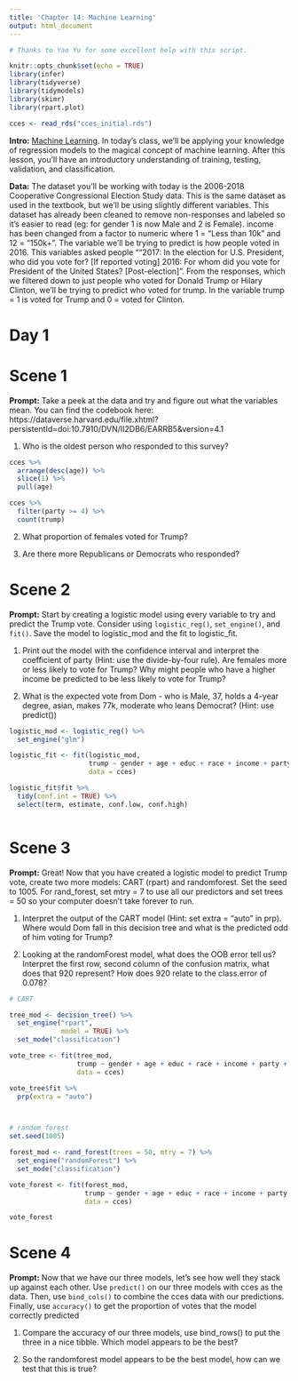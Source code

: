 ```yaml
---
title: 'Chapter 14: Machine Learning'
output: html_document
---
```


```r
# Thanks to Yao Yu for some excellent help with this script.

knitr::opts_chunk$set(echo = TRUE)
library(infer)
library(tidyverse)
library(tidymodels)
library(skimr)
library(rpart.plot)

cces <- read_rds("cces_initial.rds")
```


**Intro:** [Machine Learning](https://davidkane9.github.io/PPBDS/14-machine-learning.html). In today's class, we'll be applying your knowledge of regression models to the magical concept of machine learning. After this lesson, you'll have an introductory understanding of training, testing, validation, and classification.

**Data:** The dataset you'll be working with today is the 2006-2018 Cooperative Congressional Election Study data. This is the same dataset as used in the textbook, but we'll be using slightly different variables. This dataset has already been cleaned to remove non-responses and labeled so it's easier to read (eg: for gender 1 is now Male and 2 is Female). income has been changed from a factor to numeric where 1 = "Less than 10k" and 12 = "150k+". The variable we'll be trying to predict is how people voted in 2016. This variables asked people "“2017: In the election for U.S. President, who did you vote for? [If reported voting] 2016: For whom did you vote for President of the United States? [Post-election]". From the responses, which we filtered down to just people who voted for Donald Trump or Hilary Clinton, we'll be trying to predict who voted for trump. In the variable trump = 1 is voted for Trump and 0 = voted for Clinton.

# Day 1

# Scene 1

**Prompt:** Take a peek at the data and try and figure out what the variables mean. You can find the codebook here: https://dataverse.harvard.edu/file.xhtml?persistentId=doi:10.7910/DVN/II2DB6/EARRB5&version=4.1 

1) Who is the oldest person who responded to this survey?

```r

cces %>%
  arrange(desc(age)) %>%
  slice(1) %>%
  pull(age)

cces %>%
  filter(party >= 4) %>%
  count(trump)

```


2) What proportion of females voted for Trump? 

2) Are there more Republicans or Democrats who responded?




# Scene 2

**Prompt:** Start by creating a logistic model using every variable to try and predict the Trump vote. Consider using `logistic_reg()`, `set_engine()`, and `fit()`. Save the model to logistic_mod and the fit to logistic_fit. 

1) Print out the model with the confidence interval and interpret the coefficient of party (Hint: use the divide-by-four rule). Are females more or less likely to vote for Trump? Why might people who have a higher income be predicted to be less likely to vote for Trump?

2) What is the expected vote from Dom - who is Male, 37, holds a 4-year degree, asian, makes 77k, moderate who leans Democrat? (Hint: use predict())

```r

logistic_mod <- logistic_reg() %>%
  set_engine("glm") 

logistic_fit <- fit(logistic_mod, 
                    trump ~ gender + age + educ + race + income + party + ideology, 
                    data = cces)

logistic_fit$fit %>%
  tidy(conf.int = TRUE) %>%
  select(term, estimate, conf.low, conf.high)



```




# Scene 3

**Prompt:** Great! Now that you have created a logistic model to predict Trump vote, create two more models: CART (rpart) and randomforest. Set the seed to 1005. For rand_forest, set mtry = 7 to use all our predictors and set trees = 50 so your computer doesn't take forever to run.

1) Interpret the output of the CART model (Hint: set extra = "auto" in prp). Where would Dom fall in this decision tree and what is the predicted odd of him voting for Trump? 

2) Looking at the randomForest model, what does the OOB error tell us? Interpret the first row, second column of the confusion matrix, what does that 920 represent? How does 920 relate to the class.error of 0.078?

```r



# CART 

tree_mod <- decision_tree() %>%
  set_engine("rpart", 
             model = TRUE) %>%
  set_mode("classification") 

vote_tree <- fit(tree_mod,
                 trump ~ gender + age + educ + race + income + party + ideology, 
                 data = cces)

vote_tree$fit %>%
  prp(extra = "auto")



# random forest 
set.seed(1005)

forest_mod <- rand_forest(trees = 50, mtry = 7) %>%
  set_engine("randomForest") %>%
  set_mode("classification")

vote_forest <- fit(forest_mod, 
                   trump ~ gender + age + educ + race + income + party + ideology, 
                   data = cces)

vote_forest

```




# Scene 4

**Prompt:** Now that we have our three models, let's see how well they stack up against each other. Use `predict()` on our three models with cces as the data. Then, use `bind_cols()` to combine the cces data with our predictions. Finally, use `accuracy()` to get the proportion of votes that the model correctly predicted

1) Compare the accuracy of our three models, use bind_rows() to put the three in a nice tibble. Which model appears to be the best?

2) So the randomforest model appears to be the best model, how can we test that this is true?

